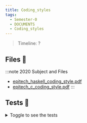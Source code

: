 ```yaml
---
title: Coding_styles
tags:
  - Semester-0
  - DOCUMENTS
  - Coding_styles
---
```

> Timeline: ?


## Files 📂

:::note 2020 Subject and Files
- [epitech_haskell_coding_style.pdf](https://github.com/Studio-17/Epitech-Subjects/raw/main/Semester-0/DOCUMENTS/Coding_styles/epitech_haskell_coding_style.pdf)
- [epitech_c_coding_style.pdf](https://github.com/Studio-17/Epitech-Subjects/raw/main/Semester-0/DOCUMENTS/Coding_styles/epitech_c_coding_style.pdf)
:::

## Tests 🤖
<details>
  <summary>Toggle to see the tests</summary>
  <div>
Yo
  </div>
</details>

